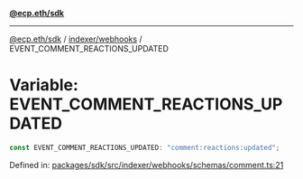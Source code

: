 [**@ecp.eth/sdk**](../../../index.mdx)

***

[@ecp.eth/sdk](/sdk-reference/index.mdx) / [indexer/webhooks](/sdk-reference/indexer/webhooks/index.mdx) / EVENT\_COMMENT\_REACTIONS\_UPDATED

# Variable: EVENT\_COMMENT\_REACTIONS\_UPDATED

```ts
const EVENT_COMMENT_REACTIONS_UPDATED: "comment:reactions:updated";
```

Defined in: [packages/sdk/src/indexer/webhooks/schemas/comment.ts:21](https://github.com/ecp-eth/comments-monorepo/blob/main/packages/sdk/src/indexer/webhooks/schemas/comment.ts#L21)
